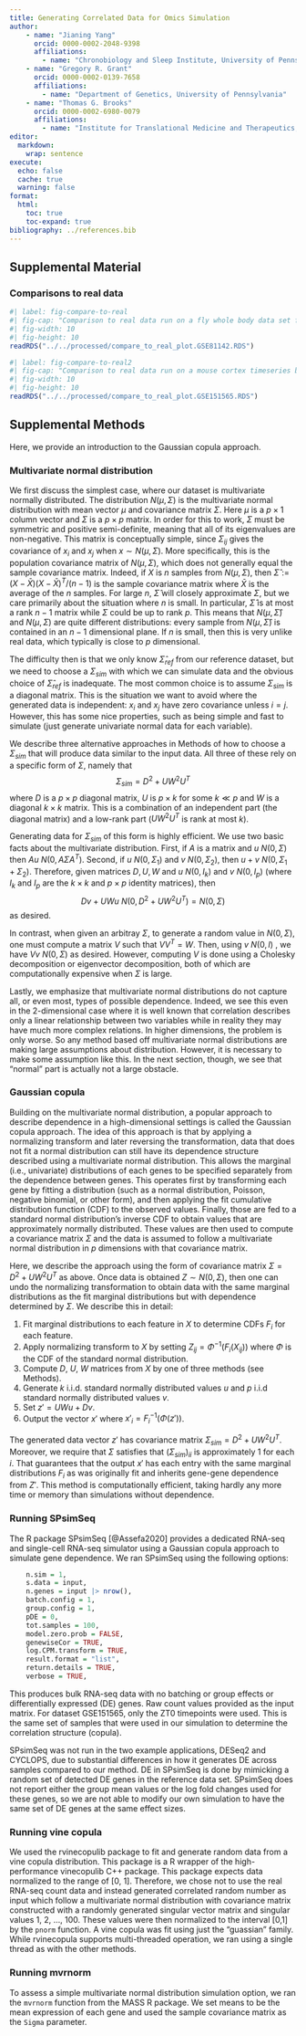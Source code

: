 ```yaml
---
title: Generating Correlated Data for Omics Simulation
author:
    - name: "Jianing Yang"
      orcid: 0000-0002-2048-9398
      affiliations:
        - name: "Chronobiology and Sleep Institute, University of Pennsylvania"
    - name: "Gregory R. Grant"
      orcid: 0000-0002-0139-7658
      affiliations:
        - name: "Department of Genetics, University of Pennsylvania"
    - name: "Thomas G. Brooks"
      orcid: 0000-0002-6980-0079
      affiliations:
        - name: "Institute for Translational Medicine and Therapeutics, University of Pennsylvania"
editor: 
  markdown: 
    wrap: sentence
execute:
  echo: false
  cache: true
  warning: false
format:
  html:
    toc: true
    toc-expand: true
bibliography: ../references.bib
---
```


## Supplemental Material

### Comparisons to real data

```r
#| label: fig-compare-to-real
#| fig-cap: "Comparison to real data run on a fly whole body data set from GSE81142. (a-b) Comparison of gene (a) mean expression and (b) variance, log-scaled in real and PCA simulated data. The line of equality is marked in black. Points are colored according to the density of points in their region. Wishart and corpcor methods give similar results (not shown). (c) Quantile-quantile plot comparing correlation values of gene pairs from real data and simulated data (both with and without dependence). Genes with at least 30 reads were used. Values on the diagonal line indicate a match between the simulated and real data sets. (d) Projections onto the top two principal components of the real data set for both real and simulated data. All 8 simulations (96 samples for each simulation) shown. (e) Principal component analysis was performed on all data sets and the variance captured by the top components is shown. Unlike (d), these components were fit from each data set considered separately instead of reusing the weights from the real data."
#| fig-width: 10
#| fig-height: 10
readRDS("../../processed/compare_to_real_plot.GSE81142.RDS")
```

```r
#| label: fig-compare-to-real2
#| fig-cap: "Comparison to real data run on a mouse cortex timeseries body data set from GSE151565. Only timepoint ZT0 was used for this comparison. (a-b) Comparison of gene (a) mean expression and (b) variance, log-scaled in real and PCA simulated data. The line of equality is marked in black. Points are colored according to the density of points in their region. Wishart and corpcor methods give similar results (not shown). (c) Quantile-quantile plot comparing correlation values of gene pairs from real data and simulated data (both with and without dependence). Genes with at least 30 reads were used. Values on the diagonal line indicate a match between the simulated and real data sets. (d) Projections onto the top two principal components of the real data set for both real and simulated data. All 8 simulations (96 samples for each simulation) shown. (e) Principal component analysis was performed on all data sets and the variance captured by the top components is shown. Unlike (d), these components were fit from each data set considered separately instead of reusing the weights from the real data."
#| fig-width: 10
#| fig-height: 10
readRDS("../../processed/compare_to_real_plot.GSE151565.RDS")
```

## Supplemental Methods

Here, we provide an introduction to the Gaussian copula approach.

### Multivariate normal distribution

We first discuss the simplest case, where our dataset is multivariate normally distributed.
The distribution $N(\mu, \Sigma)$ is the multivariate normal distribution with mean vector $\mu$ and covariance matrix $\Sigma$.
Here $\mu$ is a $p \times 1$ column vector and $\Sigma$ is a $p \times p$ matrix.
In order for this to work, $\Sigma$ must be symmetric and positive semi-definite, meaning that all of its eigenvalues are non-negative. 
This matrix is conceptually simple, since $\Sigma_{ij}$ gives the covariance of $x_i$ and $x_j$ when $x \sim N(\mu, \Sigma)$.
More specifically, this is the population covariance matrix of $N(\mu, \Sigma)$, which does not generally equal the sample covariance matrix.
Indeed, if $X$ is $n$ samples from $N(\mu, \Sigma)$, then $\widehat \Sigma := (X - \bar X) (X - \bar X)^T / (n - 1)$ is the sample covariance matrix where $\bar X$ is the average of the $n$ samples.
For large $n$, $\widehat \Sigma$ will closely approximate $\Sigma$, but we care primarily about the situation where $n$ is small.
In particular, $\widehat \Sigma$ is at most a rank $n - 1$ matrix while $\Sigma$ could be up to rank $p$.
This means that $N(\mu, \widehat \Sigma)$ and $N(\mu, \Sigma)$ are quite different distributions: every sample from $N(\mu, \hat \Sigma)$ is contained in an $n-1$ dimensional plane.
If $n$ is small, then this is very unlike real data, which typically is close to $p$ dimensional.

The difficulty then is that we only know $\widehat \Sigma_{ref}$ from our reference dataset, but we need to choose a $\Sigma_{sim}$ with which we can simulate data and the obvious choice of $\widehat \Sigma_{ref}$ is inadequate.
The most common choice is to assume $\Sigma_{sim}$ is a diagonal matrix.
This is the situation we want to avoid where the generated data is independent: $x_i$ and $x_j$ have zero covariance unless $i = j$.
However, this has some nice properties, such as being simple and fast to simulate (just generate univariate normal data for each variable).

We describe three alternative approaches in Methods of how to choose a $\Sigma_{sim}$ that will produce data similar to the input data.
All three of these rely on a specific form of $\Sigma$, namely that
$$ \Sigma_{sim} = D^2 + UW^2U^T $$
where $D$ is a $p \times p$ diagonal matrix, $U$ is $p \times k$ for some $k \ll p$ and $W$ is a diagonal $k \times k$ matrix.
This is a combination of an independent part (the diagonal matrix) and a low-rank part ($U W^2 U^T$ is rank at most $k$).

Generating data for $\Sigma_{sim}$ of this form is highly efficient.
We use two basic facts about the multivariate distribution.
First, if $A$ is a matrix and $u ~ N(0, \Sigma)$ then $Au ~ N(0, A \Sigma A^T)$.
Second, if $u ~ N(0, \Sigma_1)$ and $v ~ N(0, \Sigma_2)$, then $u + v ~ N(0, \Sigma_1 + \Sigma_2)$.
Therefore, given matrices $D, U, W$ and $u ~ N(0, I_k)$ and $v ~ N(0, I_p)$ (where $I_k$ and $I_p$ are the $k \times k$ and $p \times p$ identity matrices), then
$$ D v + U W u ~ N(0, D^2 + UW^2 U^T) = N(0, \Sigma) $$
as desired.

In contrast, when given an arbitray $\Sigma$, to generate a random value in $N(0, \Sigma)$, one must compute a matrix $V$ such that $VV^T = W$.
Then, using $v ~ N(0,I)$ , we have $Vv ~ N(0, \Sigma)$ as desired.
However, computing $V$ is done using a Cholesky decomposition or eigenvector decomposition, both of which are computationally expensive when $\Sigma$ is large.

Lastly, we emphasize that multivariate normal distributions do not capture all, or even most, types of possible dependence.
Indeed, we see this even in the 2-dimensional case where it is well known that correlation describes only a linear relationship between two variables while in reality they may have much more complex relations.
In higher dimensions, the problem is only worse.
So any method based off multivariate normal distributions are making large assumptions about distribution.
However, it is necessary to make some assumption like this.
In the next section, though, we see that "normal" part is actually not a large obstacle. 

### Gaussian copula

Building on the multivariate normal distribution, a popular approach to describe dependence in a high-dimensional settings is called the Gaussian copula approach.
The idea of this approach is that by applying a normalizing transform and later reversing the transformation, data that does not fit a normal distribution can still have its dependence structure described using a multivariate normal distribution.
This allows the marginal (i.e., univariate) distributions of each genes to be specified separately from the dependence between genes.
This operates first by transforming each gene by fitting a distribution (such as a normal distribution, Poisson, negative binomial, or other form), and then applying the fit cumulative distribution function (CDF) to the observed values.
Finally, those are fed to a standard normal distribution's inverse CDF to obtain values that are approximately normally distributed.
These values are then used to compute a covariance matrix $\Sigma$ and the data is assumed to follow a multivariate normal distribution in $p$ dimensions with that covariance matrix.

Here, we describe the approach using the form of covariance matrix $\Sigma = D^2 + UW^2U^T$ as above.
Once data is obtained $Z \sim N(0, \Sigma)$, then one can undo the normalizing transformation to obtain data with the same marginal distributions as the fit marginal distributions but with dependence determined by $\Sigma$.
We describe this in detail:

1.  Fit marginal distributions to each feature in $X$ to determine CDFs $F_{i}$ for each feature.
2.  Apply normalizing transform to $X$ by setting $Z_{ij} = \Phi^{-1}(F_{i}(X_{ij}))$ where $\Phi$ is the CDF of the standard normal distribution.
3.  Compute $D$, $U$, $W$ matrices from $X$ by one of three methods (see Methods).
4.  Generate $k$ i.i.d. standard normally distributed values $u$ and $p$ i.i.d standard normally distributed values $v$.
5.  Set $z' = UWu + D v$.
6.  Output the vector $x'$ where $x'_i = F_i^{-1}(\Phi(z'))$.

The generated data vector $z'$ has covariance matrix $\Sigma_{sim} = D^2 + U W^2 U^T$.
Moreover, we require that $\Sigma$ satisfies that $\left(\Sigma_{sim}\right)_{ii}$ is approximately 1 for each $i$.
That guarantees that the output $x'$ has each entry with the same marginal distributions $F_i$ as was originally fit and inherits gene-gene dependence from $Z'$.
This method is computationally efficient, taking hardly any more time or memory than simulations without dependence.


### Running SPsimSeq

The R package SPsimSeq [@Assefa2020] provides a dedicated RNA-seq and single-cell RNA-seq simulator using a Gaussian copula approach to simulate gene dependence.
We ran SPsimSeq using the following options:

``` R
    n.sim = 1,
    s.data = input,
    n.genes = input |> nrow(),
    batch.config = 1,
    group.config = 1,
    pDE = 0,
    tot.samples = 100,
    model.zero.prob = FALSE,
    genewiseCor = TRUE,
    log.CPM.transform = TRUE,
    result.format = "list",
    return.details = TRUE,
    verbose = TRUE,
```

This produces bulk RNA-seq data with no batching or group effects or differentially expressed (DE) genes.
Raw count values provided as the input matrix.
For dataset GSE151565, only the ZT0 timepoints were used.
This is the same set of samples that were used in our simulation to determine the correlation structure (copula).


SPsimSeq was not run in the two example applications, DESeq2 and CYCLOPS, due to substantial differences in how it generates DE across samples compared to our method.
DE in SPsimSeq is done by mimicking a random set of detected DE genes in the reference data set.
SPsimSeq does not report either the group mean values or the log fold changes used for these genes, so we are not able to modify our own simulation to have the same set of DE genes at the same effect sizes.

### Running vine copula

We used the rvinecopulib package to fit and generate random data from a vine copula distribution.
This package is a R wrapper of the high-performance vinecopulib C++ package.
This package expects data normalized to the range of \[0, 1\].
Therefore, we chose not to use the real RNA-seq count data and instead generated correlated random number as input which follow a multivariate normal distribution with covariance matrix constructed with a randomly generated singular vector matrix and singular values 1, 2, ..., 100.
These values were then normalized to the interval \[0,1\] by the `pnorm` function.
A vine copula was fit using just the "guassian" family.
While rvinecopula supports multi-threaded operation, we ran using a single thread as with the other methods.

### Running mvrnorm

To assess a simple multivariate normal distribution simulation option, we ran the `mvrnorm` function from the MASS R package.
We set means to be the mean expression of each gene and used the sample covariance matrix as the `Sigma` parameter.
